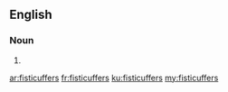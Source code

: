 ==English==

===Noun===
{{head|en|plural}}

# {{plural of|fisticuffer|lang=en|nocat=1}}

[[ar:fisticuffers]]
[[fr:fisticuffers]]
[[ku:fisticuffers]]
[[my:fisticuffers]]